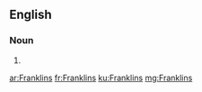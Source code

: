==English==

===Noun===
{{head|en|noun plural form}}

# {{plural of|Franklin|lang=en}}

[[ar:Franklins]]
[[fr:Franklins]]
[[ku:Franklins]]
[[mg:Franklins]]
